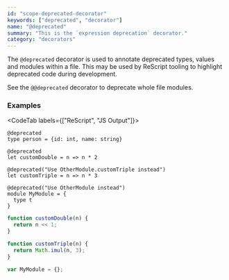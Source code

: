```yaml
---
id: "scope-deprecated-decorator"
keywords: ["deprecated", "decorator"]
name: "@deprecated"
summary: "This is the `expression deprecation` decorator."
category: "decorators"
---
```


The `@deprecated` decorator is used to annotate deprecated types, values and modules within a file. This may be used by ReScript tooling to highlight deprecated code during development.

See the `@@deprecated` decorator to deprecate whole file modules.

### Examples

<CodeTab labels={["ReScript", "JS Output"]}>

```res
@deprecated
type person = {id: int, name: string}

@deprecated
let customDouble = n => n * 2

@deprecated("Use OtherModule.customTriple instead")
let customTriple = n => n * 3

@deprecated("Use OtherModule instead")
module MyModule = {
  type t
}
```

```js
function customDouble(n) {
  return n << 1;
}

function customTriple(n) {
  return Math.imul(n, 3);
}

var MyModule = {};
```

</CodeTab>


